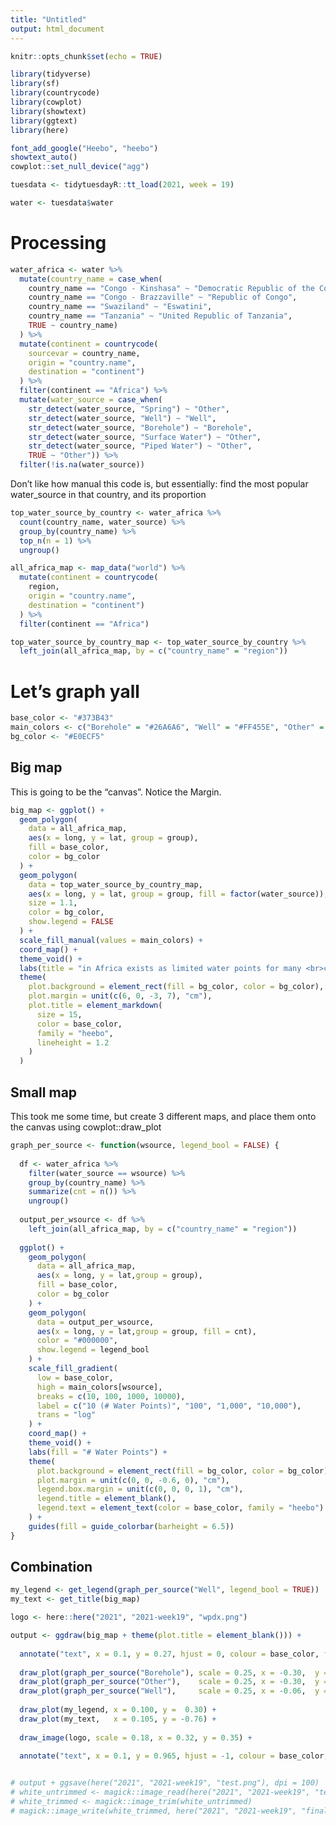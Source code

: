 ```yaml
---
title: "Untitled"
output: html_document
---
```


```r
knitr::opts_chunk$set(echo = TRUE)
```

```r
library(tidyverse)
library(sf)
library(countrycode)
library(cowplot)
library(showtext)
library(ggtext)
library(here)

font_add_google("Heebo", "heebo")
showtext_auto()
cowplot::set_null_device("agg")

tuesdata <- tidytuesdayR::tt_load(2021, week = 19)

water <- tuesdata$water
```

# Processing

```r
water_africa <- water %>% 
  mutate(country_name = case_when(
    country_name == "Congo - Kinshasa" ~ "Democratic Republic of the Congo",
    country_name == "Congo - Brazzaville" ~ "Republic of Congo",
    country_name == "Swaziland" ~ "Eswatini",
    country_name == "Tanzania" ~ "United Republic of Tanzania",
    TRUE ~ country_name)
  ) %>% 
  mutate(continent = countrycode(
    sourcevar = country_name, 
    origin = "country.name", 
    destination = "continent")
  ) %>% 
  filter(continent == "Africa") %>%
  mutate(water_source = case_when(
    str_detect(water_source, "Spring") ~ "Other",
    str_detect(water_source, "Well") ~ "Well",
    str_detect(water_source, "Borehole") ~ "Borehole",
    str_detect(water_source, "Surface Water") ~ "Other",
    str_detect(water_source, "Piped Water") ~ "Other",
    TRUE ~ "Other")) %>% 
  filter(!is.na(water_source))
```

Don't like how manual this code is, but essentially:
find the most popular water_source in that country, and its proportion
```r
top_water_source_by_country <- water_africa %>% 
  count(country_name, water_source) %>% 
  group_by(country_name) %>% 
  top_n(n = 1) %>% 
  ungroup()
```

```r
all_africa_map <- map_data("world") %>% 
  mutate(continent = countrycode(
    region, 
    origin = "country.name", 
    destination = "continent")
  ) %>% 
  filter(continent == "Africa")

top_water_source_by_country_map <- top_water_source_by_country %>% 
  left_join(all_africa_map, by = c("country_name" = "region"))
```

# Let's graph yall

```r
base_color <- "#373B43"
main_colors <- c("Borehole" = "#26A6A6", "Well" = "#FF455E", "Other" = "#E9820C")
bg_color <- "#E0ECF5"
```

## Big map

This is going to be the "canvas". Notice the Margin.

```r
big_map <- ggplot() +
  geom_polygon(
    data = all_africa_map,
    aes(x = long, y = lat, group = group),
    fill = base_color,
    color = bg_color
  ) +
  geom_polygon(
    data = top_water_source_by_country_map,
    aes(x = long, y = lat, group = group, fill = factor(water_source)),
    size = 1.1,
    color = bg_color,
    show.legend = FALSE
  ) +
  scale_fill_manual(values = main_colors) +
  coord_map() +
  theme_void() +
  labs(title = "in Africa exists as limited water points for many <br>countries. The <span style = 'color:#26A6A6;'>Borehole</span> (small, machine-drilled<br>tunnel), is often the #1 source of water, trailed<br>by <span style = 'color:#FF455E;'>Hand-dug wells</span> and <span style = 'color:#E9820C;'>Others,</span> such as springs<br>and surface water.") +
  theme(
    plot.background = element_rect(fill = bg_color, color = bg_color),
    plot.margin = unit(c(6, 0, -3, 7), "cm"),
    plot.title = element_markdown(
      size = 15, 
      color = base_color, 
      family = "heebo", 
      lineheight = 1.2
    )   
  )
```

## Small map

This took me some time, but create 3 different maps, and place them onto the canvas using cowplot::draw_plot

```r
graph_per_source <- function(wsource, legend_bool = FALSE) {
  
  df <- water_africa %>% 
    filter(water_source == wsource) %>% 
    group_by(country_name) %>% 
    summarize(cnt = n()) %>% 
    ungroup()
  
  output_per_wsource <- df %>% 
    left_join(all_africa_map, by = c("country_name" = "region"))
  
  ggplot() +
    geom_polygon(
      data = all_africa_map,
      aes(x = long, y = lat,group = group),
      fill = base_color,
      color = bg_color
    ) + 
    geom_polygon(
      data = output_per_wsource,
      aes(x = long, y = lat,group = group, fill = cnt),
      color = "#000000",
      show.legend = legend_bool
    ) +
    scale_fill_gradient(
      low = base_color, 
      high = main_colors[wsource], 
      breaks = c(10, 100, 1000, 10000), 
      label = c("10 (# Water Points)", "100", "1,000", "10,000"), 
      trans = "log"
    ) +
    coord_map() +
    theme_void() +
    labs(fill = "# Water Points") +
    theme(
      plot.background = element_rect(fill = bg_color, color = bg_color),
      plot.margin = unit(c(0, 0, -0.6, 0), "cm"),
      legend.box.margin = unit(c(0, 0, 0, 1), "cm"),
      legend.title = element_blank(),
      legend.text = element_text(color = base_color, family = "heebo")
    ) +
    guides(fill = guide_colorbar(barheight = 6.5))
}
```

## Combination

```r
my_legend <- get_legend(graph_per_source("Well", legend_bool = TRUE))
my_text <- get_title(big_map)

logo <- here::here("2021", "2021-week19", "wpdx.png")

output <- ggdraw(big_map + theme(plot.title = element_blank())) + 
  
  annotate("text", x = 0.1, y = 0.27, hjust = 0, colour = base_color, family = "heebo", fontface = "bold", label = "WATER SUPPLY", size = 14) +
  
  draw_plot(graph_per_source("Borehole"), scale = 0.25, x = -0.30,  y = 0.3) +
  draw_plot(graph_per_source("Other"),    scale = 0.25, x = -0.30,  y = 0.0) +
  draw_plot(graph_per_source("Well"),     scale = 0.25, x = -0.06,  y = 0.3) +
  
  draw_plot(my_legend, x = 0.100, y =  0.30) +
  draw_plot(my_text,   x = 0.105, y = -0.76) +
  
  draw_image(logo, scale = 0.18, x = 0.32, y = 0.35) +
  
  annotate("text", x = 0.1, y = 0.965, hjust = -1, colour = base_color, family = "heebo", fontface = "bold", label = "Visualization: @jiwanheo | #TidyTuesday | Data: Water Point Data Exchange", size = 3)


# output + ggsave(here("2021", "2021-week19", "test.png"), dpi = 100)
# white_untrimmed <- magick::image_read(here("2021", "2021-week19", "test.png"))
# white_trimmed <- magick::image_trim(white_untrimmed)
# magick::image_write(white_trimmed, here("2021", "2021-week19", "final.png"))
```



